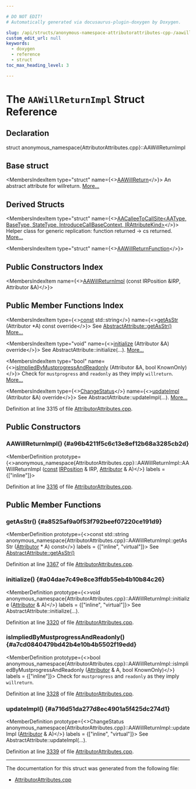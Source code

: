 ```yaml
---

# DO NOT EDIT!
# Automatically generated via docusaurus-plugin-doxygen by Doxygen.

slug: /api/structs/anonymous-namespace-attributorattributes-cpp-/aawillreturnimpl
custom_edit_url: null
keywords:
  - doxygen
  - reference
  - struct
toc_max_heading_level: 3

---
```





# The `AAWillReturnImpl` Struct Reference

<DoxygenPage pluginConfig={pluginConfig}>



## Declaration

<CodeBlock>struct anonymous_namespace{AttributorAttributes.cpp}::AAWillReturnImpl</CodeBlock>

## Base struct

<MembersIndex>

<MembersIndexItem
  type="struct"
  name={<><a href="/docs/api/structs/llvm/aawillreturn">AAWillReturn</a></>}>
An abstract attribute for willreturn. <a href="/docs/api/structs/llvm/aawillreturn/#details">More...</a>
</MembersIndexItem>

</MembersIndex>

## Derived Structs

<MembersIndex>

<MembersIndexItem
  type="struct"
  name={<><a href="/docs/api/structs/anonymous-namespace-attributorattributes-cpp-/aacalleetocallsite">AACalleeToCallSite&lt;AAType, BaseType, StateType, IntroduceCallBaseContext, IRAttributeKind&gt;</a></>}>
Helper class for generic replication: function returned -&gt; cs returned. <a href="/docs/api/structs/anonymous-namespace-attributorattributes-cpp-/aacalleetocallsite/#details">More...</a>
</MembersIndexItem>

<MembersIndexItem
  type="struct"
  name={<><a href="/docs/api/structs/anonymous-namespace-attributorattributes-cpp-/aawillreturnfunction">AAWillReturnFunction</a></>}>
</MembersIndexItem>

</MembersIndex>

## Public Constructors Index

<MembersIndex>

<MembersIndexItem
  name={<><a href="#a96b4211f5c6c13e8ef12b68a3285cb2d">AAWillReturnImpl</a> (const IRPosition &amp;IRP, Attributor &amp;A)</>}>
</MembersIndexItem>

</MembersIndex>

## Public Member Functions Index

<MembersIndex>

<MembersIndexItem
  type={<><a href="/docs/api/files/lib/lib/target/lib/target/aarch64/aarch64promoteconstant-cpp/#a90f8350fecae261c25be85d38b451bff">const</a> std::string</>}
  name={<><a href="#a8525af9a0f53f792beef07220ce191d9">getAsStr</a> (Attributor &#42;A) const override</>}>
See <a href="/docs/api/structs/llvm/abstractattribute/#ab46cf8c2872fdda027ddc8691afbf498">AbstractAttribute::getAsStr()</a> <a href="#a8525af9a0f53f792beef07220ce191d9">More...</a>
</MembersIndexItem>

<MembersIndexItem
  type="void"
  name={<><a href="#a04dae7c49e8ce3ffdb55eb4b10b84c26">initialize</a> (Attributor &amp;A) override</>}>
See AbstractAttribute::initialize(...). <a href="#a04dae7c49e8ce3ffdb55eb4b10b84c26">More...</a>
</MembersIndexItem>

<MembersIndexItem
  type="bool"
  name={<><a href="#a7cd0840479bd42b4e10b4b5502f19edd">isImpliedByMustprogressAndReadonly</a> (Attributor &amp;A, bool KnownOnly)</>}>
Check for <code>mustprogress</code> and <code>readonly</code> as they imply <code>willreturn</code>. <a href="#a7cd0840479bd42b4e10b4b5502f19edd">More...</a>
</MembersIndexItem>

<MembersIndexItem
  type={<><a href="/docs/api/namespaces/llvm/#acd850975ae5042cacb64a9d0ea4715f3">ChangeStatus</a></>}
  name={<><a href="#a716d51da277d8ec4901a5f425dc274d1">updateImpl</a> (Attributor &amp;A) override</>}>
See AbstractAttribute::updateImpl(...). <a href="#a716d51da277d8ec4901a5f425dc274d1">More...</a>
</MembersIndexItem>

</MembersIndex>


Definition at line 3315 of file <a href="/docs/api/files/lib/lib/transforms/lib/transforms/ipo/attributorattributes-cpp">AttributorAttributes.cpp</a>.

<SectionDefinition>

## Public Constructors

### AAWillReturnImpl() {#a96b4211f5c6c13e8ef12b68a3285cb2d}

<MemberDefinition
  prototype={<>anonymous&#95;namespace&#123;AttributorAttributes.cpp&#125;::AAWillReturnImpl::AAWillReturnImpl (<a href="/docs/api/files/lib/lib/target/lib/target/aarch64/aarch64promoteconstant-cpp/#a90f8350fecae261c25be85d38b451bff">const</a> <a href="/docs/api/structs/llvm/irposition">IRPosition</a> &amp; IRP, <a href="/docs/api/structs/llvm/attributor">Attributor</a> &amp; A)</>}
  labels = {["inline"]}>

Definition at line <a href="/docs/api/files/lib/lib/transforms/lib/transforms/ipo/attributorattributes-cpp/#l03316">3316</a> of file <a href="/docs/api/files/lib/lib/transforms/lib/transforms/ipo/attributorattributes-cpp">AttributorAttributes.cpp</a>.
</MemberDefinition>

</SectionDefinition>

<SectionDefinition>

## Public Member Functions

### getAsStr() {#a8525af9a0f53f792beef07220ce191d9}

<MemberDefinition
  prototype={<>const std::string anonymous&#95;namespace&#123;AttributorAttributes.cpp&#125;::AAWillReturnImpl::getAsStr (<a href="/docs/api/structs/llvm/attributor">Attributor</a> &#42; A) const</>}
  labels = {["inline", "virtual"]}>
See <a href="/docs/api/structs/llvm/abstractattribute/#ab46cf8c2872fdda027ddc8691afbf498">AbstractAttribute::getAsStr()</a>

Definition at line <a href="/docs/api/files/lib/lib/transforms/lib/transforms/ipo/attributorattributes-cpp/#l03367">3367</a> of file <a href="/docs/api/files/lib/lib/transforms/lib/transforms/ipo/attributorattributes-cpp">AttributorAttributes.cpp</a>.
</MemberDefinition>

### initialize() {#a04dae7c49e8ce3ffdb55eb4b10b84c26}

<MemberDefinition
  prototype={<>void anonymous&#95;namespace&#123;AttributorAttributes.cpp&#125;::AAWillReturnImpl::initialize (<a href="/docs/api/structs/llvm/attributor">Attributor</a> &amp; A)</>}
  labels = {["inline", "virtual"]}>
See AbstractAttribute::initialize(...).

Definition at line <a href="/docs/api/files/lib/lib/transforms/lib/transforms/ipo/attributorattributes-cpp/#l03320">3320</a> of file <a href="/docs/api/files/lib/lib/transforms/lib/transforms/ipo/attributorattributes-cpp">AttributorAttributes.cpp</a>.
</MemberDefinition>

### isImpliedByMustprogressAndReadonly() {#a7cd0840479bd42b4e10b4b5502f19edd}

<MemberDefinition
  prototype={<>bool anonymous&#95;namespace&#123;AttributorAttributes.cpp&#125;::AAWillReturnImpl::isImpliedByMustprogressAndReadonly (<a href="/docs/api/structs/llvm/attributor">Attributor</a> &amp; A, bool KnownOnly)</>}
  labels = {["inline"]}>
Check for <code>mustprogress</code> and <code>readonly</code> as they imply <code>willreturn</code>.

Definition at line <a href="/docs/api/files/lib/lib/transforms/lib/transforms/ipo/attributorattributes-cpp/#l03328">3328</a> of file <a href="/docs/api/files/lib/lib/transforms/lib/transforms/ipo/attributorattributes-cpp">AttributorAttributes.cpp</a>.
</MemberDefinition>

### updateImpl() {#a716d51da277d8ec4901a5f425dc274d1}

<MemberDefinition
  prototype={<>ChangeStatus anonymous&#95;namespace&#123;AttributorAttributes.cpp&#125;::AAWillReturnImpl::updateImpl (<a href="/docs/api/structs/llvm/attributor">Attributor</a> &amp; A)</>}
  labels = {["inline", "virtual"]}>
See AbstractAttribute::updateImpl(...).

Definition at line <a href="/docs/api/files/lib/lib/transforms/lib/transforms/ipo/attributorattributes-cpp/#l03339">3339</a> of file <a href="/docs/api/files/lib/lib/transforms/lib/transforms/ipo/attributorattributes-cpp">AttributorAttributes.cpp</a>.
</MemberDefinition>

</SectionDefinition>

<hr/>

The documentation for this struct was generated from the following file:

<ul>
<li><a href="/docs/api/files/lib/lib/transforms/lib/transforms/ipo/attributorattributes-cpp">AttributorAttributes.cpp</a></li>
</ul>

</DoxygenPage>
